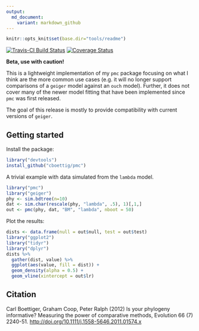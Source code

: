 ```yaml
---
output:
  md_document:
    variant: markdown_github
---
```


```r
knitr::opts_knit$set(base.dir="tools/readme")
```

<!-- README.md is generated from README.Rmd. Please edit that file -->

[![Travis-CI Build Status](https://travis-ci.org/cboettig/pmc.svg?branch=master)](https://travis-ci.org/cboettig/pmc) [![Coverage Status](https://coveralls.io/repos/cboettig/pmc/badge.svg)](https://coveralls.io/r/cboettig/pmc)

**Beta, use with caution!**

This is a lightweight implementation of my `pmc` package focusing on what I think are the more common use cases (e.g. it will no longer support comparisons of a `geiger` model against an `ouch` model). Further, it does not cover many of the newer model fitting that have been implemented since `pmc` was first released. 

The goal of this release is mostly to provide compatibility with current versions of `geiger`.

## Getting started


Install the package:

```r
library("devtools")
install_github("cboettig/pmc")
```

A trivial example with data simulated from the `lambda` model. 

```r
library("pmc")
library("geiger")
phy <- sim.bdtree(n=10)
dat <- sim.char(rescale(phy, "lambda", .5), 1)[,1,]
out <- pmc(phy, dat, "BM", "lambda", nboot = 50)

```

Plot the results:

```r
dists <- data.frame(null = out$null, test = out$test)
library("ggplot2")
library("tidyr")
library("dplyr")
dists %>% 
  gather(dist, value) %>%
  ggplot(aes(value, fill = dist)) + 
  geom_density(alpha = 0.5) + 
  geom_vline(xintercept = out$lr)

```


## Citation

Carl Boettiger, Graham Coop, Peter Ralph (2012) Is your phylogeny informative? Measuring the power of comparative methods, Evolution 66 (7) 2240-51. <http://doi.org/10.1111/j.1558-5646.2011.01574.x> 
